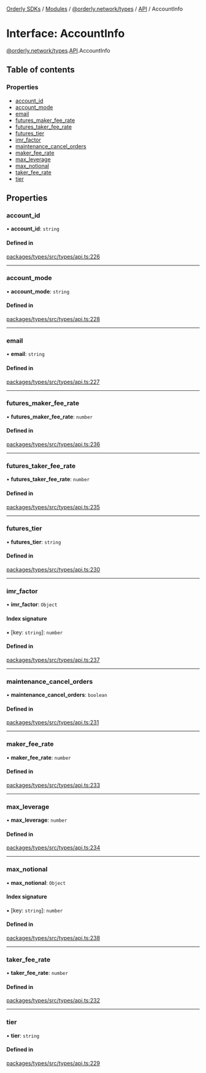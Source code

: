 [Orderly SDKs](./../README) / [Modules](./../modules) / [@orderly.network/types](./../modules/orderly_network_types) / [API](./../modules/orderly_network_types.API) / AccountInfo

# Interface: AccountInfo

[@orderly.network/types](./../modules/orderly_network_types).[API](./../modules/orderly_network_types.API).AccountInfo

## Table of contents

### Properties

- [account\_id](./orderly_network_types.API.AccountInfo#account_id)
- [account\_mode](./orderly_network_types.API.AccountInfo#account_mode)
- [email](./orderly_network_types.API.AccountInfo#email)
- [futures\_maker\_fee\_rate](./orderly_network_types.API.AccountInfo#futures_maker_fee_rate)
- [futures\_taker\_fee\_rate](./orderly_network_types.API.AccountInfo#futures_taker_fee_rate)
- [futures\_tier](./orderly_network_types.API.AccountInfo#futures_tier)
- [imr\_factor](./orderly_network_types.API.AccountInfo#imr_factor)
- [maintenance\_cancel\_orders](./orderly_network_types.API.AccountInfo#maintenance_cancel_orders)
- [maker\_fee\_rate](./orderly_network_types.API.AccountInfo#maker_fee_rate)
- [max\_leverage](./orderly_network_types.API.AccountInfo#max_leverage)
- [max\_notional](./orderly_network_types.API.AccountInfo#max_notional)
- [taker\_fee\_rate](./orderly_network_types.API.AccountInfo#taker_fee_rate)
- [tier](./orderly_network_types.API.AccountInfo#tier)

## Properties

### account\_id

• **account\_id**: `string`

#### Defined in

[packages/types/src/types/api.ts:226](./https://gitlab.com/orderlynetwork/orderly-fe/orderly-web/-/blob/3f38d838/packages/types/src/types/api.ts#L226)

___

### account\_mode

• **account\_mode**: `string`

#### Defined in

[packages/types/src/types/api.ts:228](./https://gitlab.com/orderlynetwork/orderly-fe/orderly-web/-/blob/3f38d838/packages/types/src/types/api.ts#L228)

___

### email

• **email**: `string`

#### Defined in

[packages/types/src/types/api.ts:227](./https://gitlab.com/orderlynetwork/orderly-fe/orderly-web/-/blob/3f38d838/packages/types/src/types/api.ts#L227)

___

### futures\_maker\_fee\_rate

• **futures\_maker\_fee\_rate**: `number`

#### Defined in

[packages/types/src/types/api.ts:236](./https://gitlab.com/orderlynetwork/orderly-fe/orderly-web/-/blob/3f38d838/packages/types/src/types/api.ts#L236)

___

### futures\_taker\_fee\_rate

• **futures\_taker\_fee\_rate**: `number`

#### Defined in

[packages/types/src/types/api.ts:235](./https://gitlab.com/orderlynetwork/orderly-fe/orderly-web/-/blob/3f38d838/packages/types/src/types/api.ts#L235)

___

### futures\_tier

• **futures\_tier**: `string`

#### Defined in

[packages/types/src/types/api.ts:230](./https://gitlab.com/orderlynetwork/orderly-fe/orderly-web/-/blob/3f38d838/packages/types/src/types/api.ts#L230)

___

### imr\_factor

• **imr\_factor**: `Object`

#### Index signature

▪ [key: `string`]: `number`

#### Defined in

[packages/types/src/types/api.ts:237](./https://gitlab.com/orderlynetwork/orderly-fe/orderly-web/-/blob/3f38d838/packages/types/src/types/api.ts#L237)

___

### maintenance\_cancel\_orders

• **maintenance\_cancel\_orders**: `boolean`

#### Defined in

[packages/types/src/types/api.ts:231](./https://gitlab.com/orderlynetwork/orderly-fe/orderly-web/-/blob/3f38d838/packages/types/src/types/api.ts#L231)

___

### maker\_fee\_rate

• **maker\_fee\_rate**: `number`

#### Defined in

[packages/types/src/types/api.ts:233](./https://gitlab.com/orderlynetwork/orderly-fe/orderly-web/-/blob/3f38d838/packages/types/src/types/api.ts#L233)

___

### max\_leverage

• **max\_leverage**: `number`

#### Defined in

[packages/types/src/types/api.ts:234](./https://gitlab.com/orderlynetwork/orderly-fe/orderly-web/-/blob/3f38d838/packages/types/src/types/api.ts#L234)

___

### max\_notional

• **max\_notional**: `Object`

#### Index signature

▪ [key: `string`]: `number`

#### Defined in

[packages/types/src/types/api.ts:238](./https://gitlab.com/orderlynetwork/orderly-fe/orderly-web/-/blob/3f38d838/packages/types/src/types/api.ts#L238)

___

### taker\_fee\_rate

• **taker\_fee\_rate**: `number`

#### Defined in

[packages/types/src/types/api.ts:232](./https://gitlab.com/orderlynetwork/orderly-fe/orderly-web/-/blob/3f38d838/packages/types/src/types/api.ts#L232)

___

### tier

• **tier**: `string`

#### Defined in

[packages/types/src/types/api.ts:229](./https://gitlab.com/orderlynetwork/orderly-fe/orderly-web/-/blob/3f38d838/packages/types/src/types/api.ts#L229)
